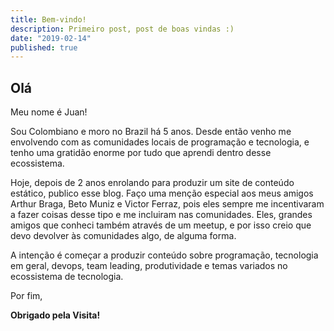 ```yaml
---
title: Bem-vindo!
description: Primeiro post, post de boas vindas :)
date: "2019-02-14"
published: true
---
```


## Olá

Meu nome é Juan!

Sou Colombiano e moro no Brazil há 5 anos. Desde então venho me envolvendo com as comunidades locais de programação e tecnologia, e tenho uma gratidão enorme por tudo que aprendi dentro desse ecossistema.

Hoje, depois de 2 anos enrolando para produzir um site de conteúdo estático, publico esse blog. Faço uma menção especial aos meus amigos Arthur Braga, Beto Muniz e Victor Ferraz, pois eles sempre me incentivaram a fazer coisas desse tipo e me incluiram nas comunidades. Eles, grandes amigos que conheci também através de um meetup, e por isso creio que devo devolver às comunidades algo, de alguma forma.

A intenção é começar a produzir conteúdo sobre programação, tecnologia em geral, devops, team leading, produtividade e temas variados no ecossistema de tecnologia.

Por fim,

**Obrigado pela Visita!**
